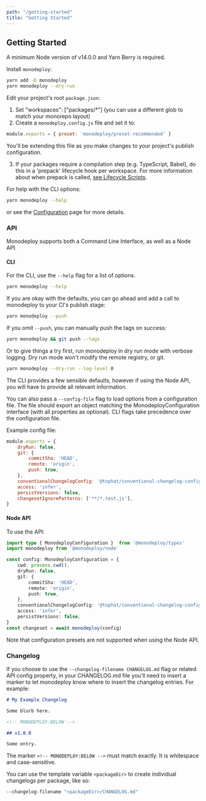 ```yaml
---
path: "/getting-started"
title: "Getting Started"
---
```


## Getting Started

A minimum Node version of v14.0.0 and Yarn Berry is required.

Install `monodeploy`:

```bash
yarn add -D monodeploy
yarn monodeploy --dry-run
```

Edit your project's root `package.json`:

1. Set "workspaces": ["packages/*"] (you can use a different glob to match your monorepo layout)
2. Create a `monodeploy.config.js` file and set it to:

  ```js
  module.exports = { preset: 'monodeploy/preset-recommended' }
  ```

  You'll be extending this file as you make changes to your project's publish configuration.

3. If your packages require a compilation step (e.g. TypeScript, Babel), do this in a 'prepack' lifecycle hook per workspace. For more information about when prepack is called, [see Lifecycle Scripts](./architecture#lifecycle-scripts).

For help with the CLI options:

```bash
yarn monodeploy --help
```

or see the [Configuration](./configuration) page for more details.

### API

Monodeploy supports both a Command Line Interface, as well as a Node API.

#### CLI

For the CLI, use the `--help` flag for a list of options.

```bash
yarn monodeploy --help
```

If you are okay with the defaults, you can go ahead and add a call to monodeploy to your CI's publish stage:

```bash
yarn monodeploy --push
```

If you omit `--push`, you can manually push the tags on success:

```bash
yarn monodeploy && git push --tags
```

Or to give things a try first, run monodeploy in dry run mode with verbose logging. Dry run mode won't modify the remote registry, or git.

```bash
yarn monodeploy --dry-run --log-level 0
```

The CLI provides a few sensible defaults, however if using the Node API, you will have to provide all relevant information.

You can also pass a `--config-file` flag to load options from a configuration file. The file should export an object matching the MonodeployConfiguration interface (with all properties as optional). CLI flags take precedence over the configuration file.

Example config file:

```js
module.exports = {
    dryRun: false,
    git: {
        commitSha: 'HEAD',
        remote: 'origin',
        push: true,
    },
    conventionalChangelogConfig: '@tophat/conventional-changelog-config',
    access: 'infer',
    persistVersions: false,
    changesetIgnorePatterns: ['**/*.test.js'],
}
```

#### Node API

To use the API:

```ts
import type { MonodeployConfiguration }  from '@monodeploy/types'
import monodeploy from '@monodeploy/node'

const config: MonodeployConfiguration = {
    cwd: process.cwd(),
    dryRun: false,
    git: {
        commitSha: 'HEAD',
        remote: 'origin',
        push: true,
    },
    conventionalChangelogConfig: '@tophat/conventional-changelog-config',
    access: 'infer',
    persistVersions: false,
}
const changeset = await monodeploy(config)
```

Note that configuration presets are not supported when using the Node API.

### Changelog


If you choose to use the `--changelog-filename CHANGELOG.md` flag or related API config property, in your CHANGELOG.md file you'll need to insert a marker to let monodeploy know where to insert the changelog entries. For example:

```md
# My Example Changelog

Some blurb here.

<!-- MONODEPLOY:BELOW -->

## v1.0.0

Some entry.
```

The marker `<!-- MONODEPLOY:BELOW -->` must match exactly. It is whitespace and case-sensitive.

You can use the template variable `<packageDir>` to create individual changelogs per package, like so:

```bash
--changelog-filename "<packageDir>/CHANGELOG.md"
```
